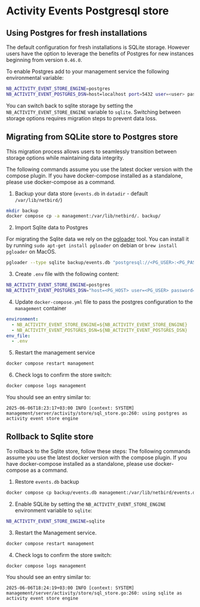 # Activity Events Postgresql store

## Using Postgres for fresh installations

The default configuration for fresh installations is SQLite storage. However users have the option to leverage the benefits
of Postgres for new instances beginning from version `0.46.0`.

To enable Postgres add to your management service the following environmental variable:
```bash
NB_ACTIVITY_EVENT_STORE_ENGINE=postgres
NB_ACTIVITY_EVENT_POSTGRES_DSN=host=localhost port=5432 user=<user> password=<password> dbname=<db_name>
```

You can switch back to sqlite storage by setting the `NB_ACTIVITY_EVENT_STORE_ENGINE` variable to `sqlite`.
<Note>
    Switching between storage options requires migration steps to prevent data loss.
</Note>


## Migrating from SQLite store to Postgres store
This migration process allows users to seamlessly transition between storage options while maintaining data integrity.

<Note>
    The following commands assume you use the latest docker version with the compose plugin. If you have docker-compose installed as a standalone, please use docker-compose as a command.
</Note>

1. Backup your data store (`events.db` in `datadir` - default `/var/lib/netbird/`)
```bash
mkdir backup
docker compose cp -a management:/var/lib/netbird/. backup/
```

2. Import Sqlite data to Postgres

For migrating the Sqlite data we rely on the [pgloader](https://github.com/dimitri/pgloader) tool. You can install it by running
`sudo apt-get install pgloader` on debian or `brew install pgloader` on MacOS.

```bash
pgloader --type sqlite backup/events.db "postgresql://<PG_USER>:<PG_PASSWORD>@<PG_HOST>:<PG_PORT>/<PG_DB_NAME>"
```

3. Create `.env` file with the following content:
```bash
NB_ACTIVITY_EVENT_STORE_ENGINE=postgres
NB_ACTIVITY_EVENT_POSTGRES_DSN="host=<PG_HOST> user=<PG_USER> password=<PG_PASSWORD> dbname=<PG_DB_NAME> port=<PG_PORT>"
```

4. Update `docker-compose.yml` file to  pass the postgres configuration to the `management` container
```yaml
environment:
  - NB_ACTIVITY_EVENT_STORE_ENGINE=${NB_ACTIVITY_EVENT_STORE_ENGINE}
  - NB_ACTIVITY_EVENT_POSTGRES_DSN=${NB_ACTIVITY_EVENT_POSTGRES_DSN}
env_file:
  - .env
```

5. Restart the management service
```bash
docker compose restart management
```

6. Check logs to confirm the store switch:
```bash
docker compose logs management
```
You should see an entry similar to:
```
2025-06-06T18:23:17+03:00 INFO [context: SYSTEM] management/server/activity/store/sql_store.go:260: using postgres as activity event store engine
```

## Rollback to Sqlite store
To rollback to the Sqlite  store, follow these steps:
<Note>
    The following commands assume you use the latest docker version with the compose plugin. If you have docker-compose installed as a standalone, please use docker-compose as a command.
</Note>

1. Restore `events.db` backup
```bash
docker compose cp backup/events.db management:/var/lib/netbird/events.db
```

2. Enable SQLite by setting the `NB_ACTIVITY_EVENT_STORE_ENGINE` environment variable to `sqlite`:
```bash
NB_ACTIVITY_EVENT_STORE_ENGINE=sqlite
```

3. Restart the Management service.
```bash
docker compose restart management
```

4. Check logs to confirm the store switch:
```bash
docker compose logs management
```

You should see an entry similar to:
```
2025-06-06T18:24:19+03:00 INFO [context: SYSTEM] management/server/activity/store/sql_store.go:260: using sqlite as activity event store engine
```